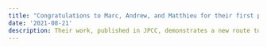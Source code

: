 ```yaml
---
title: "Congratulations to Marc, Andrew, and Matthieu for their first paper published in the group!"
date: '2021-08-21'
description: Their work, published in JPCC, demonstrates a new route to beaming electromagnetic radiation via the lattice Kerker effect.
---
```

